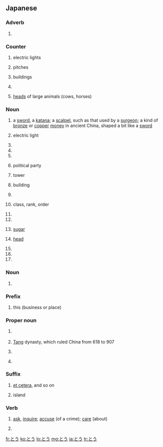 ==Japanese==

===Adverb===
{{ja-pos|adverb}}

# {{ja-def|疾う}}

===Counter===
{{ja-pos|counter}}

# {{ja-def|灯}} electric lights
# {{ja-def|投}} pitches
# {{ja-def|棟}} buildings
# {{ja-def|等}}
# {{ja-def|頭}} [[head]]s of large animals (cows, horses)

===Noun===
{{ja-noun}}

# {{ja-def|刀}} a [[sword]], a [[katana]]; a [[scalpel]], such as that used by a [[surgeon]]; a kind of [[bronze]] or [[copper]] [[money]] in ancient China, shaped a bit like a [[sword]]
# {{ja-def|灯}} electric light
# {{ja-def|当}}
# {{ja-def|投}}
# {{ja-def|豆}}
# {{ja-def|党}} political party
# {{ja-def|塔}} tower
# {{ja-def|棟}} building
# {{ja-def|答}}
# {{ja-def|等}} class, rank, order
# {{ja-def|統}}
# {{ja-def|榻}}
# {{ja-def|糖}} [[sugar]]
# {{ja-def|頭}} [[head]]
# {{ja-def|薹}}
# {{ja-def|籐}}
# {{ja-def|纛}}

===Noun===
{{ja-noun|と.う}}

# {{ja-def|杜宇}}

===Prefix===
{{ja-pos|prefix}}

# {{ja-def|当}} this (business or place)

===Proper noun===
{{ja-pos|proper}}

# {{ja-def|東}} {{surname|lang=ja}}
# {{ja-def|唐}} [[Tang]] dynasty, which ruled China from 618 to 907
# {{ja-def|湯}}
# {{ja-def|藤}} {{surname|lang=ja}}

===Suffix===
{{ja-pos|suffix}}

# {{ja-def|等}} [[et cetera]], and so on
# {{ja-def|島}} island

===Verb===
{{ja-verb}}

# {{ja-def|問う}} [[ask]], [[inquire]]; [[accuse]] (of a crime); [[care]] (about)
# {{ja-def|訪う}}

[[fr:とう]]
[[ko:とう]]
[[lo:とう]]
[[mg:とう]]
[[ja:とう]]
[[tr:とう]]